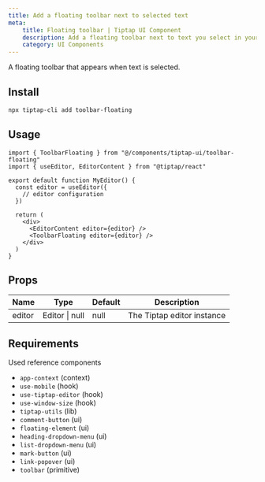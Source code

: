 ```yaml
---
title: Add a floating toolbar next to selected text
meta:
    title: Floating toolbar | Tiptap UI Component
    description: Add a floating toolbar next to text you select in your Tiptap editor. More in the docs!
    category: UI Components
---
```


A floating toolbar that appears when text is selected.

## Install

```bash
npx tiptap-cli add toolbar-floating
```

## Usage

```tsx
import { ToolbarFloating } from "@/components/tiptap-ui/toolbar-floating"
import { useEditor, EditorContent } from "@tiptap/react"

export default function MyEditor() {
  const editor = useEditor({
    // editor configuration
  })

  return (
    <div>
      <EditorContent editor={editor} />
      <ToolbarFloating editor={editor} />
    </div>
  )
}
```

## Props

| Name   | Type           | Default | Description                |
| ------ | -------------- | ------- | -------------------------- |
| editor | Editor \| null | null    | The Tiptap editor instance |

## Requirements

Used reference components

- `app-context` (context)
- `use-mobile` (hook)
- `use-tiptap-editor` (hook)
- `use-window-size` (hook)
- `tiptap-utils` (lib)
- `comment-button` (ui)
- `floating-element` (ui)
- `heading-dropdown-menu` (ui)
- `list-dropdown-menu` (ui)
- `mark-button` (ui)
- `link-popover` (ui)
- `toolbar` (primitive)
